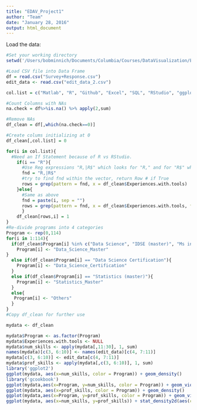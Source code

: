 ```yaml
---
title: "EDAV_Project1"
author: "Team"
date: "January 28, 2016"
output: html_document
---
```


Load the data:
```r
#Set your working directory
setwd('/Users/bobminnich/Documents/Columbia/Courses/DataVisualization/EDAV_Project1')

#Load CSV file into Data Frame
df = read.csv("Survey+Response.csv")
edit_data <- read.csv("edit_data_2.csv")

col.list = c("Matlab", "R", "Github", "Excel", "SQL", "RStudio", "ggplot2", "shell (terminal / command line)", "C/C++", "Python", "Stata", "LaTeX", "XML", "Web: html css js", "google drive (formerly docs)", "Sweave/knitr","dropbox", "SPSS", "regular expressions (grep)", "lattice" )

#Count Columns with NAs
na.check = df%>%is.na() %>% apply(2,sum)

#Remove NAs
df_clean = df[,which(na.check==0)]

#Create colums initializing at 0
df_clean[,col.list] = 0

for(i in col.list){
  #Need an If Statement because of R vs RStudio. 
    if(i == "R"){ 
      #Use Reg expressions "R,|R$" which looks for "R," and for "R$" which means there is nothing after R (line 87 caused this issue)
      fnd = "R,|R$"
      #try to find fnd within the vector, return Row # if True
      rows = grep(pattern = fnd, x = df_clean$Experiences.with.tools)
    }else{
      #Same as above
      fnd = paste(i, sep = "")
      rows = grep(pattern = fnd, x = df_clean$Experiences.with.tools, fixed = TRUE)
      }
    df_clean[rows,i] = 1
}
#Re-divide programs into 4 categories
Program <- rep(0,114)
for(i in 1:114){
  if(df_clean$Program[i] %in% c("Data Science", "IDSE (master)", "Ms in ds", "MSDS")){
    Program[i] <- "Data_Science_Master"
}
  else if(df_clean$Program[i] == "Data Science Certification"){
    Program[i] <- "Data_Science_Certification"
  }
  else if(df_clean$Program[i] == "Statistics (master)"){
    Program[i] <- "Statistics_Master"
  }
  else{
   Program[i] <- "Others"
  }
}
#Copy df_clean for further use

mydata <- df_clean

mydata$Program <- as.factor(Program)
mydata$Experiences.with.tools <- NULL
mydata$num_skills <- apply(mydata[,11:30], 1, sum)
names(mydata)[c(3, 6:10)] <- names(edit_data)[c(4, 7:11)]
mydata[c(3, 6:10)] <- edit_data[c(4, 7:11)]
mydata$prof_skills <- apply(mydata[,c(3, 6:10)], 1, sum)
library('ggplot2')
ggplot(mydata, aes(x=num_skills, color = Program)) + geom_density()
library('gcookbook')
ggplot(mydata,aes(x=Program, y=num_skills, color = Program)) + geom_violin(trim = FALSE) + geom_boxplot(width = 0.1, fill = "black") + stat_summary(fun.y = median, geom = "point")
ggplot(mydata, aes(x=prof_skills, color = Program)) + geom_density()
ggplot(mydata,aes(x=Program, y=prof_skills, color = Program)) + geom_violin(trim = FALSE) + geom_boxplot(width = 0.1, fill = "black") + stat_summary(fun.y = median, geom = "point")
ggplot(mydata, aes(x=num_skills, y=prof_skills)) + stat_density2d(aes(colour = ..level..)) + geom_point() + facet_wrap(~Program, scales  = "free")
```
